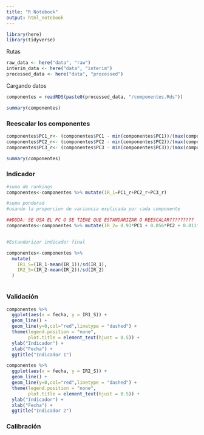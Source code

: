 ```yaml
---
title: "R Notebook"
output: html_notebook
---
```


```r
library(here)
library(tidyverse)
```

Rutas

```r

raw_data <- here("data", "raw")
interim_data <- here("data", "interim")
processed_data <- here("data", "processed")

```

Cargando datos

```r

componentes = readRDS(paste0(processed_data, "/componentes.Rds"))

```



```r
summary(componentes)
```

### Reescalar los componentes


```r
componentes$PC1_r<- (componentes$PC1 - min(componentes$PC1))/(max(componentes$PC1)-min(componentes$PC1))*10
componentes$PC2_r<- (componentes$PC2 - min(componentes$PC2))/(max(componentes$PC2)-min(componentes$PC2))*10
componentes$PC3_r<- (componentes$PC3 - min(componentes$PC3))/(max(componentes$PC3)-min(componentes$PC3))*10

summary(componentes)

```


### Indicador

```r
#suma de rankings
componentes<-componentes %>% mutate(IR_1=PC1_r+PC2_r+PC3_r)

#suma ponderad
#usando la proporcion de variancia explicada por cada componente

##DUDA: SE USA EL PC O SE TIENE QUE ESTANDARIZAR O REESCALAR?????????
componentes<-componentes %>% mutate(IR_2= 0.93*PC1 + 0.056*PC2 + 0.011*PC3)


#Estandarizar indicador final

componentes<-componentes %>% 
  mutate(
    IR1_S=(IR_1-mean(IR_1))/sd(IR_1),
    IR2_S=(IR_2-mean(IR_2))/sd(IR_2)
  )



```



### Validación 


```r
componentes %>%
  ggplot(aes(x = fecha, y = IR1_S)) +
  geom_line() +
  geom_line(y=0,col="red",linetype = "dashed") +
  theme(legend.position = "none",
        plot.title = element_text(hjust = 0.5)) +
  ylab("Indicador") +
  xlab("Fecha") +
  ggtitle("Indicador 1")
```

```r
componentes %>%
  ggplot(aes(x = fecha, y = IR2_S)) +
  geom_line() +
  geom_line(y=0,col="red",linetype = "dashed") +
  theme(legend.position = "none",
        plot.title = element_text(hjust = 0.5)) +
  ylab("Indicador") +
  xlab("Fecha") +
  ggtitle("Indicador 2")
```



### Calibración











